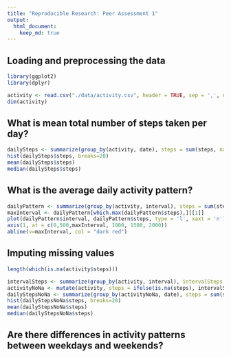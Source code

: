 ```yaml
---
title: "Reproducible Research: Peer Assessment 1"
output: 
  html_document:
    keep_md: true
---
```



## Loading and preprocessing the data
```r
library(ggplot2)
library(dplyr)
```
```r
activity <- read.csv("./data/activity.csv", header = TRUE, sep = ',', na.strings = 'NA')
dim(activity)
```


## What is mean total number of steps taken per day?
```r
dailySteps <- summarize(group_by(activity, date), steps = sum(steps, na.rm = TRUE))
hist(dailySteps$steps, breaks=20)
mean(dailySteps$steps)
median(dailySteps$steps)
```

## What is the average daily activity pattern?
```r
dailyPattern <- summarize(group_by(activity, interval), steps = sum(steps, na.rm = TRUE))
maxInterval <- dailyPattern[which.max(dailyPattern$steps),][[1]]
plot(dailyPattern$interval, dailyPattern$steps, type = 'l', xaxt = 'n')
axis(1, at = c(0,500,maxInterval, 1000, 1500, 2000))
abline(v=maxInterval, col = "dark red")
```


## Imputing missing values
```r
length(which(is.na(activity$steps)))

intervalSteps <- summarize(group_by(activity, interval), intervalSteps = floor(mean(steps, na.rm = TRUE)))
activityNoNa <- mutate(activity, steps = ifelse(is.na(steps), intervalSteps$intervalSteps, steps))
dailyStepsNoNa <- summarize(group_by(activityNoNa, date), steps = sum(steps))
hist(dailyStepsNoNa$steps, breaks=20)
mean(dailyStepsNoNa$steps)
median(dailyStepsNoNa$steps)
```

## Are there differences in activity patterns between weekdays and weekends?

